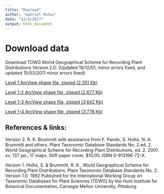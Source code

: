 ```yaml
---
title: "Dowload"
author: "Gabriel Muñoz"
date: "12/3/2017"
output: html_document
---
```


# Download data 


Download TDWG World Geographical Scheme for Recording Plant Distributions Version 2.0: (Updated 19/12/01, minor errors fixed, and updated 15/03/2011 minor errors fixed)


[Level 1 ArcView shape file, zipped (2,351 Kb)](http://www.kew.org/gis/tdwg/downloads/level1.zip)

[Level 1-2 ArcView shape file, zipped (2,677 Kb)](http://www.kew.org/gis/tdwg/downloads/level2.zip)

[Level 1-3 ArcView shape file, zipped (3,642 Kb)](http://www.kew.org/gis/tdwg/downloads/level3.zip)

[Level 1-4 ArcView shape file, zipped (3,778 Kb)](http://www.kew.org/gis/tdwg/downloads/level4.zip)

## References & links:


Version 2. R. K. Brummitt with assistance from F. Pando, S. Hollis, N. A. Brummitt
and others. Plant Taxonomic Database Standards No. 2.ed. 2. World Geographical Scheme for Recording Plant Distributions, ed. 2.  2001. xv, 137 pp.; 17 maps. Stiff paper cover, $10.00. ISBN 0-913196-72-X.


Version 1. Hollis, S. & Brummitt, R. K., World Geographical Scheme for Recording Plant Distributions. Plant Taxonomic Database Standards No. 2. Version 1.0. 1992 Published for the International Working Group on Taxonomic Databases for Plant Sciences (TDWG) by the Hunt Institute for Botanical Documentation, Carnegie Mellon University, Pittsburg. 